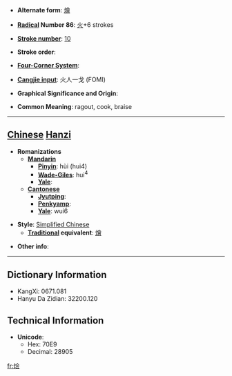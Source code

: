 * '''Alternate form''': [[燴]]

* '''[[Wiktionary:Chinese radical index| Radical]] Number 86''': [[Wiktionary:Chinese radical index 火|火]]+6 strokes

* '''[[Wiktionary:Chinese total strokes index|Stroke number]]''': [[Wiktionary:Chinese total strokes index 10|10]]

* '''Stroke order''': 

* '''[[Wiktionary:Chinese four corner index|Four-Corner System]]''': 

* '''[[Wiktionary:Chinese Cangjie index|Cangjie input]]''': 火人一戈 (FOMI)

* '''Graphical Significance and Origin''': 

* '''Common Meaning''': ragout, cook, braise

----

== [[Chinese]] [[Hanzi]] ==

* '''Romanizations'''
** '''[[Mandarin]]'''
*** '''[[Pinyin]]''': hùi (hui4)
*** '''[[Wade-Giles]]''': hui<sup>4</sup>
*** '''[[Yale]]''': 
** '''[[Cantonese]]'''
*** '''[[Jyutping]]''':
*** '''[[Penkyamp]]''': 
*** '''[[Yale]]''': wui6

* '''Style''': [[Simplified Chinese]] 
** '''[[Traditional Chinese|Traditional]] equivalent''': [[燴]]

* '''Other info''': 

----

== Dictionary Information ==

* KangXi: 0671.081
* Hanyu Da Zidian: 32200.120

== Technical Information ==

* '''Unicode''':
** Hex: 70E9
** Decimal: 28905

[[fr:烩]]